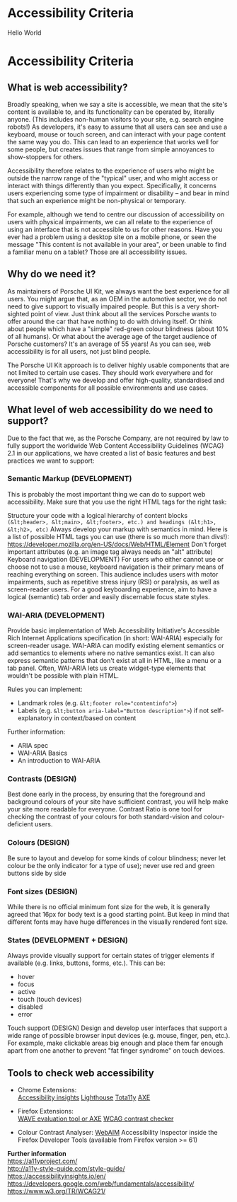
# Accessibility Criteria

<Playground v-slot="slotProps">
  <p-button-regular v-bind:variant="slotProps.theme">Hello World</p-button-regular>
</Playground>

# Accessibility Criteria

## What is web accessibility?
Broadly speaking, when we say a site is accessible, we mean that the site's content is available to, and its functionality can be operated by, literally anyone. (This includes non-human visitors to your site, e.g. search engine robots!)
As developers, it's easy to assume that all users can see and use a keyboard, mouse or touch screen, and can interact with your page content the same way you do. 
This can lead to an experience that works well for some people, but creates issues that range from simple annoyances to show-stoppers for others.

Accessibility therefore relates to the experience of users who might be outside the narrow range of the "typical" user, and who might access or interact with things differently than you expect. 
Specifically, it concerns users experiencing some type of impairment or disability – and bear in mind that such an experience might be non-physical or temporary.

For example, although we tend to centre our discussion of accessibility on users with physical impairments, we can all relate to the experience of using an interface that is not accessible to us for other reasons. 
Have you ever had a problem using a desktop site on a mobile phone, or seen the message "This content is not available in your area", or been unable to find a familiar menu on a tablet? Those are all accessibility issues.

## Why do we need it?
As maintainers of Porsche UI Kit, we always want the best experience for all users. You might argue that, as an OEM in the automotive sector, we do not need to give support to visually impaired people. But this is a very short-sighted point of view.
Just think about all the services Porsche wants to offer around the car that have nothing to do with driving itself. Or think about people which have a "simple" red-green colour blindness (about 10% of all humans). 
Or what about the average age of the target audience of Porsche customers? It's an average of 55 years! As you can see, web accessibility is for all users, not just blind people.

The Porsche UI Kit approach is to deliver highly usable components that are not limited to certain use cases. They should work everywhere and for everyone! 
That's why we develop and offer high-quality, standardised and accessible components for all possible environments and use cases.

## What level of web accessibility do we need to support?
Due to the fact that we, as the Porsche Company, are not required by law to fully support the worldwide Web Content Accessibility Guidelines (WCAG) 2.1 in our applications, we have created a list of basic features and best practices we want to support:

### Semantic Markup (DEVELOPMENT)
This is probably the most important thing we can do to support web accessibility. Make sure that you use the right HTML tags for the right task:

Structure your code with a logical hierarchy of content blocks `(&lt;header>, &lt;main>, &lt;footer>, etc.) and headings (&lt;h1>, &lt;h2>, etc)` Always develop your markup with semantics in mind. Here is a list of possible HTML tags you can use (there is so much more than divs!): https://developer.mozilla.org/en-US/docs/Web/HTML/Element
Don't forget important attributes (e.g. an image tag always needs an "alt" attribute)
Keyboard navigation (DEVELOPMENT)
For users who either cannot use or choose not to use a mouse, keyboard navigation is their primary means of reaching everything on screen. 
This audience includes users with motor impairments, such as repetitive stress injury (RSI) or paralysis, as well as screen-reader users. 
For a good keyboarding experience, aim to have a logical (semantic) tab order and easily discernable focus state styles.

### WAI-ARIA (DEVELOPMENT)
Provide basic implementation of Web Accessibility Initiative's Accessible Rich Internet Applications specification (in short: WAI-ARIA) especially for screen-reader usage.
WAI-ARIA can modify existing element semantics or add semantics to elements where no native semantics exist. It can also express semantic patterns that don't exist at all in HTML, like a menu or a tab panel. 
Often, WAI-ARIA lets us create widget-type elements that wouldn't be possible with plain HTML.

Rules you can implement:
* Landmark roles (e.g. `&lt;footer role="contentinfo">`)
* Labels (e.g. `&lt;button aria-label="Button description">`) if not self-explanatory in context/based on content

Further information:
* ARIA spec
* WAI-ARIA Basics
* An introduction to WAI-ARIA
###  Contrasts (DESIGN)
Best done early in the process, by ensuring that the foreground and background colours of your site have sufficient contrast, you will help make your site more readable for everyone. Contrast Ratio is one tool for checking the contrast of your colours for both standard-vision and colour-deficient users.

### Colours (DESIGN)
Be sure to layout and develop for some kinds of colour blindness; never let colour be the only indicator for a type of use); never use red and green buttons side by side

### Font sizes (DESIGN)
While there is no official minimum font size for the web, it is generally agreed that 16px for body text is a good starting point. But keep in mind that different fonts may have huge differences in the visually rendered font size.

### States (DEVELOPMENT + DESIGN)
Always provide visually support for certain states of trigger elements if available (e.g. links, buttons, forms, etc.). This can be:
* hover
* focus
* active
* touch (touch devices)
* disabled
* error

Touch support (DESIGN)
Design and develop user interfaces that support a wide range of possible browser input devices (e.g. mouse, finger, pen, etc.). For example, make clickable areas big enough and place them far enough apart from one another to prevent "fat finger syndrome" on touch devices.

## Tools to check web accessibility
* Chrome Extensions:  
[Accessibility insights](https://chrome.google.com/webstore/detail/accessibility-insights-fo/pbjjkligggfmakdaogkfomddhfmpjeni)
[Lighthouse](https://chrome.google.com/webstore/detail/lighthouse/blipmdconlkpinefehnmjammfjpmpbjk?hl=de)
[Tota11y](https://chrome.google.com/webstore/detail/tota11y-plugin-from-khan/oedofneiplgibimfkccchnimiadcmhpe)
[AXE](https://chrome.google.com/webstore/detail/axe/lhdoppojpmngadmnindnejefpokejbdd)

* Firefox Extensions:  
[WAVE evaluation tool or AXE](https://addons.mozilla.org/en-US/firefox/addon/wave-accessibility-tool/)
[WCAG contrast checker](https://addons.mozilla.org/de/firefox/addon/wcag-contrast-checker/)

* Colour Contrast Analyser:
[WebAIM](https://webaim.org/resources/contrastchecker/)
Accessibility Inspector inside the Firefox Developer Tools (available from Firefox version >= 61)

**Further information**  
https://a11yproject.com/  
http://a11y-style-guide.com/style-guide/  
https://accessibilityinsights.io/en/
https://developers.google.com/web/fundamentals/accessibility/  
https://www.w3.org/TR/WCAG21/
